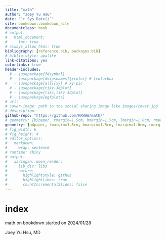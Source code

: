 ```yaml
---
title: "math"
author: "Joey Yu Hsu"
date: "`r Sys.Date()`"
site: bookdown::bookdown_site
documentclass: book
# output:
#   html_document:
#     toc: true
# always_allow_html: true
bibliography: [reference.bib, packages.bib]
# biblio-style: apalike
link-citations: yes
colorlinks: true
header-includes:
  # - \usepackage{fdsymbol}
  # - \usepackage[dvipsnames]{xcolor} # \colorbox
#   - \usepackage[all]{xy} # xy-pic
  # - \usepackage{tikz-3dplot}
  # - \usepackage{tikz,tikz-3dplot}
  # - \usepackage{pgfplots}
# url: 
# cover-image: path to the social sharing image like images/cover.jpg
# description: 
github-repo: "https://github.com/RRWWW/math/"
# geometry: [b5paper, tmargin=1.5cm, bmargin=1.5cm, lmargin=1.0cm, rmargin=1.0cm]
geometry: [a4paper, tmargin=1.5cm, bmargin=1.5cm, lmargin=1.0cm, rmargin=1.0cm]
# fig_width: 6 
# fig_height: 4 
# editor_options:
#   markdown:
#     wrap: sentence
# runtime: shiny
# output:
#   xaringan::moon_reader:
#     lib_dir: libs
#     nature:
#       highlightStyle: github
#       highlightLines: true
#       countIncrementalSlides: false
---
```


# index {.unnumbered}

math on bookdown started on 2024/01/28

Joey Yu Hsu, MD